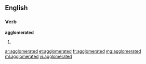 ==English==

===Verb===
'''agglomerated'''

# {{past of|[[agglomerate]]}}

[[ar:agglomerated]]
[[et:agglomerated]]
[[fr:agglomerated]]
[[mg:agglomerated]]
[[ml:agglomerated]]
[[vi:agglomerated]]